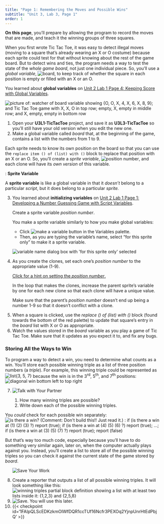 ```yaml
---
title: "Page 1: Remembering the Moves and Possible Wins"
subtitle: "Unit 3, Lab 3, Page 1"
order: 1
---
```


::: learn
**On this page**, you'll prepare by allowing the program
to record the moves that are made, and teach it the winning groups of
three squares.
:::



When you first wrote Tic Tac Toe, it was easy to detect illegal moves
(moving to a square that's already wearing an X or O costume) because
each sprite could test for that without knowing about the rest of the
game board. But to detect wins and ties, the program needs a way to test
the state of the <em>whole game board</em>, not just one individual
piece. So, you'll use a <em>global variable</em>,
<img src="/img/5-algorithms/board.png" title="board" alt="board"/>,
to keep track of whether the square in each position is empty or filled
with an X or an O.<br />

::: sidenote
You learned about **global variables** on
<a href="/unit-2/lab-1/4-keeping-score.html" title="Unit 2 Lab 1 Page 4: Keeping Score with Global Variables">Unit
2 Lab 1 Page 4: Keeping Score with Global Variables</a>.
:::

<img src="/img/3-lists/ttt-board-var.png" title="picture of: watcher of board variable showing {O, O, X, 4, X, 6, X, 8, 9}; and Tic Tac Toe game with X, X, O in top row; empty, X, empty in middle row; and X, empty, empty in bottom row" alt="picture of: watcher of board variable showing {O, O, X, 4, X, 6, X, 8, 9}; and Tic Tac Toe game with X, X, O in top row; empty, X, empty in middle row; and X, empty, empty in bottom row" class="ms-4 noshadow"/>



::: {#first .forYouToDo}
<ol>

<li>Open your **U3L1-TicTacToe** project, and save it as
**U3L3-TicTacToe** so you'll still have your old version
when you edit the new one.</li>

<li>Make a global variable called <var>board</var> that, at the
beginning of the game, contains a list with the numbers from 1 to
9.<br /></li>

</ol>
:::

Each sprite needs to know its own position on the board so that you
can use the `replace item () of (list) with ()` block to replace that position with an
X or an O. So, you'll create a <em>sprite variable</em>,
<img src="/img/3-lists/position-number.png" title="position number" alt="position number" class="inline py-0"/>,
and each clone will have its <em>own version</em> of this variable.

::: vocabFullWidth
: **Sprite Variable**

A **sprite variable** is like a global variable in that
it <em>doesn't</em> belong to a particular <em>script</em>, but it does
belong to a particular <em>sprite.</em>
:::

::: forYouToDo
<ol start="3">

<li>

::: sidenote
You learned about **initializing variables** on
<a href="/unit-2/lab-1/1-number-guessing-game.html" title="Unit 2 Lab 1 Page 1: Developing a Number Guessing Game with Script Variables">Unit
2 Lab 1 Page 1: Developing a Number Guessing Game with Script
Variables</a>.
:::

Create a sprite variable <var>position number</var>.

::: narrower


You make a sprite variable similarly to how you make global variables:

<ul>

<li>Click
<img src="/img/1-introduction/make-a-variable.png" title="make a variable button" alt="make a variable button" class="inline py-0 noshadow"/>
in the Variables palette.</li>

<li>Then, as you are typing the variable's name, select "for this sprite
only" to make it a sprite variable.</li>

</ul>



<img src="/img/3-lists/square-number-var.png" title="variable name dialog box with &apos;for this sprite only&apos; selected" alt="variable name dialog box with &apos;for this sprite only&apos; selected" class="ms-4"/><br />
:::

</li>

<li>

As you create the clones, set each one's <var>position number</var> to
the appropriate value (1-9).<br />

::: endnote
<a href="#hint-1" data-bs-toggle="collapse" class="collapsed" title="Hint">Click
for a hint on setting the <var>position number</var>.</a>

::: {#hint-1 .collapse}
In the loop that makes the clones, increase the parent sprite's variable
by one for each new clone so that each clone will have a unique value.
:::
:::

::: takeNote
Make sure that the parent's <var>position number</var> doesn't end up
being a number 1-9 so that it doesn't conflict with a clone.
:::

</li>

<li>When a square is clicked, use the <var>replace () of (list) with ()</var> block (found towards the bottom of the red palette) to update that square's entry in the
<var>board</var> list with X or O as appropriate. </li>

<li>Watch the values stored in the <var>board</var> variable as you play
a game of Tic Tac Toe. Make sure that it updates as you expect it to,
and fix any bugs.</li>

</ol>
:::

<h3>Storing All the Ways to Win</h3>

To program a way to detect a win, you need to determine what counts
as a win. You'll store each possible winning triple as a list of three
position numbers (a <em>triple</em>). For example, this winning triple
could be represented as
<img src="/img/3-lists/{3,5,7}.png" title="list{3, 5, 7}" alt="list{3, 5, 7}"/>
because the win is in the 3<sup>rd</sup>, 5<sup>th</sup>, and
7<sup>th</sup> positions:<br />
<img src="/img/3-lists/winning-combo-357.png" title="diagonal win bottom left to top right" alt="diagonal win bottom left to top right" class="ms-4 noshadow"/><br />

::: forYouToDo
<ol start="7">

<li>

<img src="/img/icons/talk-with-your-partner.png" title="Talk with Your Partner" alt="Talk with Your Partner" class="inline"/>

<ol>

<li>How many winning triples are possible?</li>

<li>Write down each of the possible winning triples.</li>

</ol>

</li>

</ol>
:::

You <em>could</em> check for each possible win separately:<br />
<img src="/img/3-lists/silly-check-win.png" title="is there a win? (Comment: Don&apos;t build this!! Just read it.) : if (is there a win at (1) (2) (3) ?) report (true); if (is there a win at (4) (5) (6) ?) report (true); ...; if (is there a win at (3) (5) (7) ?) report (true); report (false)" alt="is there a win? (Comment: Don&apos;t build this!! Just read it.) : if (is there a win at (1) (2) (3) ?) report (true); if (is there a win at (4) (5) (6) ?) report (true); ...; if (is there a win at (3) (5) (7) ?) report (true); report (false)" class="ms-4"/>

But that's way too much code, especially because you'll have to do
something very similar again, later on, when the computer actually plays
against you. Instead, you'll create a list to store all of the possible
winning triples so you can check it against the current state of the
game stored by <var>board</var>.

::: forYouToDo
<ol start="8">

<img src="/img/icons/save-mini.png" title="Save Your Work" alt="Save Your Work" class="float-end"/>

<li>Create a reporter that outputs a list of all possible winning
triples. It will look something like this:<br />
<img src="/img/3-lists/winning-triples.png" title="winning triples partial block definition showing a list with at least two lists inside it: {1,2,3} and {2,5,8}" alt="winning triples partial block definition showing a list with at least two lists inside it: {1,2,3} and {2,5,8}" class="ms-4"/></li>

<li><img src="/img/icons/save-use-later.png" title="Save. You will use this later." alt="Save. You will use this later." class="inline"/></li>

<li>{{< checkpoint id='1FAIpQLScEDKzkmOIWfDQR1ccTUf16Ncfr3PEXOq2YjnpUnrHtEdPbjQ' >}} </li>

</ol>
:::
